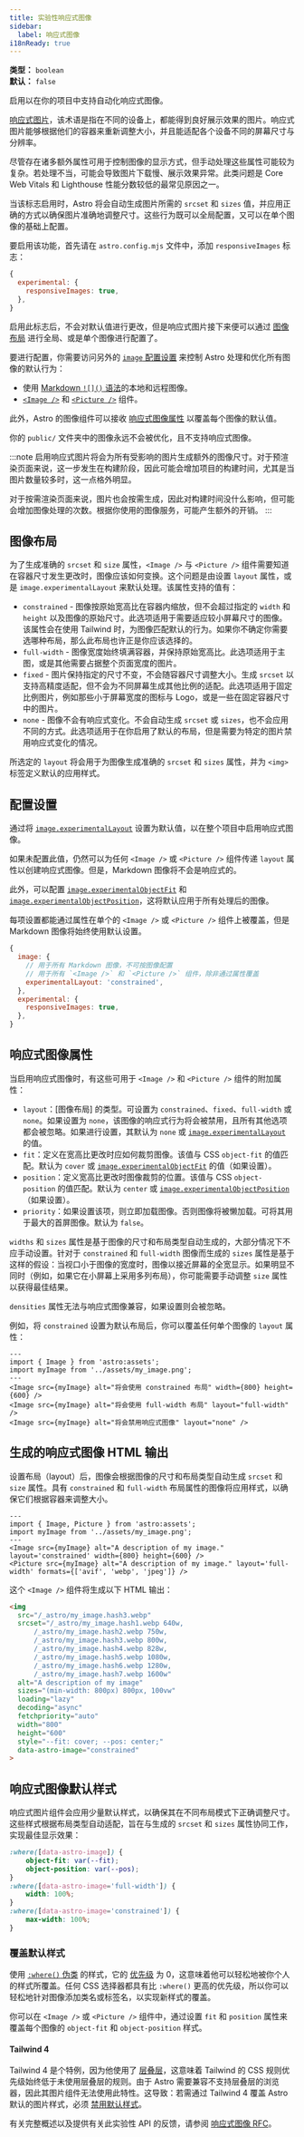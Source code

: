 ```yaml
---
title: 实验性响应式图像
sidebar:
  label: 响应式图像
i18nReady: true
---
```



<p>

**类型：** `boolean`<br />
**默认：** `false`<br />
<Since v="5.0.0" />
</p>

启用以在你的项目中支持自动化响应式图像。

[响应式图片](https://developer.mozilla.org/zh-CN/docs/Web/HTML/Guides/Responsive_images)，该术语是指在不同的设备上，都能得到良好展示效果的图片。响应式图片能够根据他们的容器来重新调整大小，并且能适配各个设备不同的屏幕尺寸与分辨率。

尽管存在诸多额外属性可用于控制图像的显示方式，但手动处理这些属性可能较为复杂。若处理不当，可能会导致图片下载慢、展示效果异常。此类问题是 Core Web Vitals 和 Lighthouse 性能分数较低的最常见原因之一。

当该标志启用时，Astro 将会自动生成图片所需的 `srcset` 和 `sizes` 值，并应用正确的方式以确保图片准确地调整尺寸。这些行为既可以全局配置，又可以在单个图像的基础上配置。

要启用该功能，首先请在 `astro.config.mjs` 文件中，添加 `responsiveImages` 标志：

```js title="astro.config.mjs"
{
  experimental: {
    responsiveImages: true,
  },
}
```

启用此标志后，不会对默认值进行更改，但是响应式图片接下来便可以通过 [图像布局](#图像布局) 进行全局、或是单个图像进行配置了。

要进行配置，你需要访问另外的 [`image` 配置设置](#配置设置) 来控制 Astro 处理和优化所有图像的默认行为：

- 使用 [Markdown `![]()` 语法](/zh-cn/guides/images/#markdown-文件中的图像)的本地和远程图像。
- [`<Image />`](/zh-cn/guides/images/#使用-image--组件显示优化后的图像) 和 [`<Picture />`](/zh-cn/guides/images/#使用-picture--组件创建响应式图像) 组件。

此外，Astro 的图像组件可以接收 [响应式图像属性](#响应式图像属性) 以覆盖每个图像的默认值。

你的 `public/` 文件夹中的图像永远不会被优化，且不支持响应式图像。

:::note
启用响应式图片将会为所有受影响的图片生成额外的图像尺寸。对于预渲染页面来说，这一步发生在构建阶段，因此可能会增加项目的构建时间，尤其是当图片数量较多时，这一点格外明显。

对于按需渲染页面来说，图片也会按需生成，因此对构建时间没什么影响，但可能会增加图像处理的次数。根据你使用的图像服务，可能产生额外的开销。
:::

## 图像布局

为了生成准确的 `srcset` 和 `size` 属性，`<Image />` 与 `<Picture />` 组件需要知道在容器尺寸发生更改时，图像应该如何变换。这个问题是由设置 `layout` 属性，或是 `image.experimentalLayout` 来默认处理。该属性支持的值有：

- `constrained` - 图像按原始宽高比在容器内缩放，但不会超过指定的 `width` 和 `height` 以及图像的原始尺寸。此选项适用于需要适应较小屏幕尺寸的图像。该属性会在使用 Tailwind 时，为图像匹配默认的行为。如果你不确定你需要选哪种布局，那么此布局也许正是你应该选择的。
- `full-width` - 图像宽度始终填满容器，并保持原始宽高比。此选项适用于主图，或是其他需要占据整个页面宽度的图片。
- `fixed` - 图片保持指定的尺寸不变，不会随容器尺寸调整大小。生成 `srcset` 以支持高精度适配，但不会为不同屏幕生成其他比例的适配。此选项适用于固定比例图片，例如那些小于屏幕宽度的图标与 Logo，或是一些在固定容器尺寸中的图片。
- `none` - 图像不会有响应式变化。不会自动生成 `srcset` 或 `sizes`，也不会应用不同的方式。此选项适用于在你启用了默认的布局，但是需要为特定的图片禁用响应式变化的情况。

所选定的 `layout` 将会用于为图像生成准确的 `srcset` 和 `sizes` 属性，并为 `<img>` 标签定义默认的应用样式。

## 配置设置

通过将 [`image.experimentalLayout`](/zh-cn/reference/configuration-reference/#imageexperimentallayout) 设置为默认值，以在整个项目中启用响应式图像。

如果未配置此值，仍然可以为任何 `<Image />` 或 `<Picture />` 组件传递 `layout` 属性以创建响应式图像。但是，Markdown 图像将不会是响应式的。

此外，可以配置 [`image.experimentalObjectFit`](/zh-cn/reference/configuration-reference/#imageexperimentalobjectfit) 和 [`image.experimentalObjectPosition`](/zh-cn/reference/configuration-reference/#imageexperimentalobjectposition)，这将默认应用于所有处理后的图像。

每项设置都能通过属性在单个的 `<Image />` 或 `<Picture />` 组件上被覆盖，但是 Markdown 图像将始终使用默认设置。

```js title="astro.config.mjs"
{
  image: {
    // 用于所有 Markdown 图像，不可按图像配置
    // 用于所有 `<Image />` 和 `<Picture />` 组件，除非通过属性覆盖
    experimentalLayout: 'constrained',
  },
  experimental: {
    responsiveImages: true,
  },
}
```

## 响应式图像属性

当启用响应式图像时，有这些可用于 `<Image />` 和 `<Picture />` 组件的附加属性：

- `layout`：[图像布局] 的类型。可设置为 `constrained`、`fixed`、`full-width` 或 `none`。如果设置为 `none`，该图像的响应式行为将会被禁用，且所有其他选项都会被忽略。如果进行设置，其默认为 `none` 或 [`image.experimentalLayout`](/zh-cn/reference/configuration-reference/#imageexperimentallayout) 的值。
- `fit`：定义在宽高比更改时应如何裁剪图像。该值与 CSS `object-fit` 的值匹配。默认为 `cover` 或 [`image.experimentalObjectFit`](/zh-cn/reference/configuration-reference/#imageexperimentalobjectfit) 的值（如果设置）。
- `position`：定义宽高比更改时图像裁剪的位置。该值与 CSS `object-position` 的值匹配。默认为 `center` 或 [`image.experimentalObjectPosition`](/zh-cn/reference/configuration-reference/#imageexperimentalobjectposition)（如果设置）。
- `priority`：如果设置该项，则立即加载图像。否则图像将被懒加载。可将其用于最大的首屏图像。默认为 `false`。

`widths` 和 `sizes` 属性是基于图像的尺寸和布局类型自动生成的，大部分情况下不应手动设置。针对于 `constrained` 和 `full-width` 图像而生成的 `sizes` 属性是基于这样的假设：当视口小于图像的宽度时，图像以接近屏幕的全宽显示。如果明显不同时（例如，如果它在小屏幕上采用多列布局），你可能需要手动调整 `size` 属性以获得最佳结果。

`densities` 属性无法与响应式图像兼容，如果设置则会被忽略。

例如，将 `constrained` 设置为默认布局后，你可以覆盖任何单个图像的 `layout` 属性：

```astro
---
import { Image } from 'astro:assets';
import myImage from '../assets/my_image.png';
---
<Image src={myImage} alt="将会使用 constrained 布局" width={800} height={600} />
<Image src={myImage} alt="将会使用 full-width 布局" layout="full-width" />
<Image src={myImage} alt="将会禁用响应式图像" layout="none" />
```

## 生成的响应式图像 HTML 输出

设置布局（layout）后，图像会根据图像的尺寸和布局类型自动生成 `srcset` 和 `size` 属性。具有 `constrained` 和 `full-width` 布局属性的图像将应用样式，以确保它们根据容器来调整大小。

```astro title=MyComponent.astro
---
import { Image, Picture } from 'astro:assets';
import myImage from '../assets/my_image.png';
---
<Image src={myImage} alt="A description of my image." layout='constrained' width={800} height={600} />
<Picture src={myImage} alt="A description of my image." layout='full-width' formats={['avif', 'webp', 'jpeg']} />
```

这个 `<Image />` 组件将生成以下 HTML 输出：

```html
<img
  src="/_astro/my_image.hash3.webp"
  srcset="/_astro/my_image.hash1.webp 640w,
      /_astro/my_image.hash2.webp 750w,
      /_astro/my_image.hash3.webp 800w,
      /_astro/my_image.hash4.webp 828w,
      /_astro/my_image.hash5.webp 1080w,
      /_astro/my_image.hash6.webp 1280w,
      /_astro/my_image.hash7.webp 1600w"
  alt="A description of my image"
  sizes="(min-width: 800px) 800px, 100vw"
  loading="lazy"
  decoding="async"
  fetchpriority="auto"
  width="800"
  height="600"
  style="--fit: cover; --pos: center;"
  data-astro-image="constrained"
>
```

## 响应式图像默认样式

响应式图片组件会应用少量默认样式，以确保其在不同布局模式下正确调整尺寸。这些样式根据布局类型自动适配，旨在与生成的 `srcset` 和 `sizes` 属性协同工作，实现最佳显示效果：

```css title="Responsive Image Styles"
:where([data-astro-image]) {
	object-fit: var(--fit);
	object-position: var(--pos);
}
:where([data-astro-image='full-width']) {
	width: 100%;
}
:where([data-astro-image='constrained']) {
	max-width: 100%;
}
```

### 覆盖默认样式

使用 [`:where()` 伪类](https://developer.mozilla.org/zh-CN/docs/Web/CSS/:where) 的样式，它的 [优先级](https://developer.mozilla.org/zh-CN/docs/Web/CSS/CSS_cascade/Specificity) 为 0，这意味着他可以轻松地被你个人的样式所覆盖。任何 CSS 选择器都具有比 `:where()` 更高的优先级，所以你可以轻松地针对图像添加类名或标签名，以实现新样式的覆盖。

你可以在 `<Image />` 或 `<Picture />` 组件中，通过设置 `fit` 和 `position` 属性来覆盖每个图像的 `object-fit` 和 `object-position` 样式。

#### Tailwind 4

Tailwind 4 是个特例，因为他使用了 [层叠层](https://developer.mozilla.org/zh-CN/docs/Web/CSS/@layer)，这意味着 Tailwind 的 CSS 规则优先级始终低于未使用层叠层的规则。由于 Astro 需要兼容不支持层叠层的浏览器，因此其图片组件无法使用此特性。这导致：若需通过 Tailwind 4 覆盖 Astro 默认的图片样式，必须 [禁用默认样式](/zh-cn/reference/configuration-reference/#imageexperimentaldefaultstyles)。

有关完整概述以及提供有关此实验性 API 的反馈，请参阅 [响应式图像 RFC](https://github.com/withastro/roadmap/blob/responsive-images/proposals/0053-responsive-images.md)。
